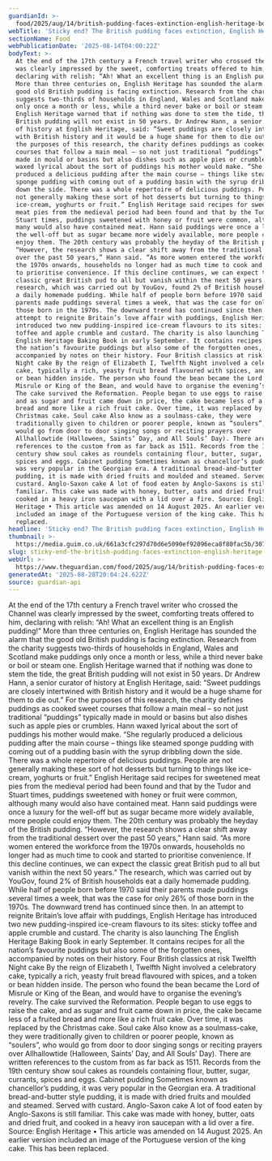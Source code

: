 ```yaml
---
guardianId: >-
  food/2025/aug/14/british-pudding-faces-extinction-english-heritage-boiled-steamed-desserts-pies-crumbles
webTitle: 'Sticky end? The British pudding faces extinction, English Heritage warns'
sectionName: Food
webPublicationDate: '2025-08-14T04:00:22Z'
bodyText: >-
  At the end of the 17th century a French travel writer who crossed the Channel
  was clearly impressed by the sweet, comforting treats offered to him,
  declaring with relish: “Ah! What an excellent thing is an English pudding!”
  More than three centuries on, English Heritage has sounded the alarm that the
  good old British pudding is facing extinction. Research from the charity
  suggests two-thirds of households in England, Wales and Scotland make puddings
  only once a month or less, while a third never bake or boil or steam one.
  English Heritage warned that if nothing was done to stem the tide, the great
  British pudding will not exist in 50 years. Dr Andrew Hann, a senior curator
  of history at English Heritage, said: “Sweet puddings are closely intertwined
  with British history and it would be a huge shame for them to die out.” For
  the purposes of this research, the charity defines puddings as cooked sweet
  courses that follow a main meal – so not just traditional “puddings” typically
  made in mould or basins but also dishes such as apple pies or crumbles. Hann
  waxed lyrical about the sort of puddings his mother would make. “She regularly
  produced a delicious pudding after the main course – things like steamed
  sponge pudding with coming out of a pudding basin with the syrup dribbling
  down the side. There was a whole repertoire of delicious puddings. People are
  not generally making these sort of hot desserts but turning to things like
  ice-cream, yoghurts or fruit.” English Heritage said recipes for sweetened
  meat pies from the medieval period had been found and that by the Tudor and
  Stuart times, puddings sweetened with honey or fruit were common, although
  many would also have contained meat. Hann said puddings were once a luxury for
  the well-off but as sugar became more widely available, more people could
  enjoy them. The 20th century was probably the heyday of the British pudding.
  “However, the research shows a clear shift away from the traditional dessert
  over the past 50 years,” Hann said. “As more women entered the workforce from
  the 1970s onwards, households no longer had as much time to cook and started
  to prioritise convenience. If this decline continues, we can expect the
  classic great British pud to all but vanish within the next 50 years.” The
  research, which was carried out by YouGov, found 2% of British households eat
  a daily homemade pudding. While half of people born before 1970 said their
  parents made puddings several times a week, that was the case for only 26% of
  those born in the 1970s. The downward trend has continued since then. In an
  attempt to reignite Britain’s love affair with puddings, English Heritage has
  introduced two new pudding-inspired ice-cream flavours to its sites: sticky
  toffee and apple crumble and custard. The charity is also launching The
  English Heritage Baking Book in early September. It contains recipes for all
  the nation’s favourite puddings but also some of the forgotten ones,
  accompanied by notes on their history. Four British classics at risk Twelfth
  Night cake By the reign of Elizabeth I, Twelfth Night involved a celebratory
  cake, typically a rich, yeasty fruit bread flavoured with spices, and a token
  or bean hidden inside. The person who found the bean became the Lord of
  Misrule or King of the Bean, and would have to organise the evening’s revelry.
  The cake survived the Reformation. People began to use eggs to raise the cake,
  and as sugar and fruit came down in price, the cake became less of a fruited
  bread and more like a rich fruit cake. Over time, it was replaced by the
  Christmas cake. Soul cake Also know as a soulmass-cake, they were
  traditionally given to children or poorer people, known as “soulers”, who
  would go from door to door singing songs or reciting prayers over
  Allhallowtide (Halloween, Saints’ Day, and All Souls’ Day). There are written
  references to the custom from as far back as 1511. Records from the 19th
  century show soul cakes as roundels containing flour, butter, sugar, currants,
  spices and eggs. Cabinet pudding Sometimes known as chancellor’s pudding, it
  was very popular in the Georgian era. A traditional bread-and-butter style
  pudding, it is made with dried fruits and moulded and steamed. Served with
  custard. Anglo-Saxon cake A lot of food eaten by Anglo-Saxons is still
  familiar. This cake was made with honey, butter, oats and dried fruit, and
  cooked in a heavy iron saucepan with a lid over a fire. Source: English
  Heritage • This article was amended on 14 August 2025. An earlier version
  included an image of the Portuguese version of the king cake. This has been
  replaced.
headline: 'Sticky end? The British pudding faces extinction, English Heritage warns'
thumbnail: >-
  https://media.guim.co.uk/661a3cfc297d70d6e5090ef92096eca8f80fac5b/307_0_5100_4080/500.jpg
slug: sticky-end-the-british-pudding-faces-extinction-english-heritage-warns
webUrl: >-
  https://www.theguardian.com/food/2025/aug/14/british-pudding-faces-extinction-english-heritage-boiled-steamed-desserts-pies-crumbles
generatedAt: '2025-08-28T20:04:24.622Z'
source: guardian-api
---
```

At the end of the 17th century a French travel writer who crossed the Channel was clearly impressed by the sweet, comforting treats offered to him, declaring with relish: “Ah! What an excellent thing is an English pudding!” More than three centuries on, English Heritage has sounded the alarm that the good old British pudding is facing extinction. Research from the charity suggests two-thirds of households in England, Wales and Scotland make puddings only once a month or less, while a third never bake or boil or steam one. English Heritage warned that if nothing was done to stem the tide, the great British pudding will not exist in 50 years. Dr Andrew Hann, a senior curator of history at English Heritage, said: “Sweet puddings are closely intertwined with British history and it would be a huge shame for them to die out.” For the purposes of this research, the charity defines puddings as cooked sweet courses that follow a main meal – so not just traditional “puddings” typically made in mould or basins but also dishes such as apple pies or crumbles. Hann waxed lyrical about the sort of puddings his mother would make. “She regularly produced a delicious pudding after the main course – things like steamed sponge pudding with coming out of a pudding basin with the syrup dribbling down the side. There was a whole repertoire of delicious puddings. People are not generally making these sort of hot desserts but turning to things like ice-cream, yoghurts or fruit.” English Heritage said recipes for sweetened meat pies from the medieval period had been found and that by the Tudor and Stuart times, puddings sweetened with honey or fruit were common, although many would also have contained meat. Hann said puddings were once a luxury for the well-off but as sugar became more widely available, more people could enjoy them. The 20th century was probably the heyday of the British pudding. “However, the research shows a clear shift away from the traditional dessert over the past 50 years,” Hann said. “As more women entered the workforce from the 1970s onwards, households no longer had as much time to cook and started to prioritise convenience. If this decline continues, we can expect the classic great British pud to all but vanish within the next 50 years.” The research, which was carried out by YouGov, found 2% of British households eat a daily homemade pudding. While half of people born before 1970 said their parents made puddings several times a week, that was the case for only 26% of those born in the 1970s. The downward trend has continued since then. In an attempt to reignite Britain’s love affair with puddings, English Heritage has introduced two new pudding-inspired ice-cream flavours to its sites: sticky toffee and apple crumble and custard. The charity is also launching The English Heritage Baking Book in early September. It contains recipes for all the nation’s favourite puddings but also some of the forgotten ones, accompanied by notes on their history. Four British classics at risk Twelfth Night cake By the reign of Elizabeth I, Twelfth Night involved a celebratory cake, typically a rich, yeasty fruit bread flavoured with spices, and a token or bean hidden inside. The person who found the bean became the Lord of Misrule or King of the Bean, and would have to organise the evening’s revelry. The cake survived the Reformation. People began to use eggs to raise the cake, and as sugar and fruit came down in price, the cake became less of a fruited bread and more like a rich fruit cake. Over time, it was replaced by the Christmas cake. Soul cake Also know as a soulmass-cake, they were traditionally given to children or poorer people, known as “soulers”, who would go from door to door singing songs or reciting prayers over Allhallowtide (Halloween, Saints’ Day, and All Souls’ Day). There are written references to the custom from as far back as 1511. Records from the 19th century show soul cakes as roundels containing flour, butter, sugar, currants, spices and eggs. Cabinet pudding Sometimes known as chancellor’s pudding, it was very popular in the Georgian era. A traditional bread-and-butter style pudding, it is made with dried fruits and moulded and steamed. Served with custard. Anglo-Saxon cake A lot of food eaten by Anglo-Saxons is still familiar. This cake was made with honey, butter, oats and dried fruit, and cooked in a heavy iron saucepan with a lid over a fire. Source: English Heritage • This article was amended on 14 August 2025. An earlier version included an image of the Portuguese version of the king cake. This has been replaced.
